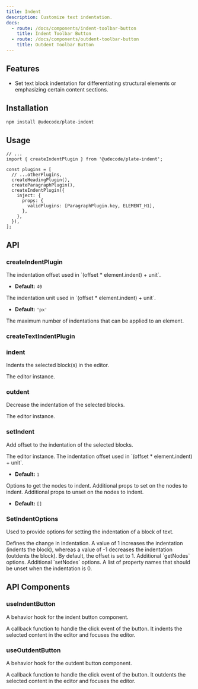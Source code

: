 ```yaml
---
title: Indent
description: Customize text indentation.
docs:
  - route: /docs/components/indent-toolbar-button
    title: Indent Toolbar Button
  - route: /docs/components/outdent-toolbar-button
    title: Outdent Toolbar Button
---
```


<ComponentPreview name="playground-demo" id="indent" />

<PackageInfo>

## Features

- Set text block indentation for differentiating structural elements or emphasizing certain content sections.

</PackageInfo>

## Installation

```bash
npm install @udecode/plate-indent
```

## Usage

```tsx
// ...
import { createIndentPlugin } from '@udecode/plate-indent';

const plugins = [
  // ...otherPlugins,
  createHeadingPlugin(),
  createParagraphPlugin(),
  createIndentPlugin({
    inject: {
      props: {
        validPlugins: [ParagraphPlugin.key, ELEMENT_H1],
      },
    },
  }),
];
```

## API

### createIndentPlugin

<APIOptions>
<APIItem name="offset" type="number" optional>
The indentation offset used in `(offset * element.indent) + unit`.

- **Default:** `40`

</APIItem>
<APIItem name="unit" type="string" optional>
The indentation unit used in `(offset * element.indent) + unit`.

- **Default:** `'px'`

</APIItem>
<APIItem name="indentMax" type="number" optional>
The maximum number of indentations that can be applied to an element.
</APIItem>
</APIOptions>

### createTextIndentPlugin

### indent

Indents the selected block(s) in the editor.

<APIParameters>
  <APIItem name="editor" type="PlateEditor">
    The editor instance.
  </APIItem>
  <APIItem name="options" type="SetIndentOptions" optional></APIItem>
</APIParameters>

### outdent

Decrease the indentation of the selected blocks.

<APIParameters>
  <APIItem name="editor" type="PlateEditor">
    The editor instance.
  </APIItem>
  <APIItem name="options" type="SetIndentOptions" optional></APIItem>
</APIParameters>

### setIndent

Add offset to the indentation of the selected blocks.

<APIParameters>
<APIItem name="editor" type="PlateEditor">
The editor instance.
</APIItem>
<APIItem name="options" type="SetIndentOptions" optional>
<APISubList>
<APISubListItem parent="options" name="offset" type="number" optional>
The indentation offset used in `(offset * element.indent) + unit`.

- **Default:** `1`

</APISubListItem>
<APISubListItem
  parent="options"
  name="getNodesOptions"
  type="GetNodeEntriesOptions & UnhangRangeOptions"
  optional
>
Options to get the nodes to indent.
</APISubListItem>
<APISubListItem
  parent="options"
  name="setNodesProps"
  types="object"
  optional
>
Additional props to set on the nodes to indent.
</APISubListItem>
<APISubListItem
  parent="options"
  name="unsetNodesProps"
  types="string[]"
  optional
>
Additional props to unset on the nodes to indent.

- **Default:** `[]`

</APISubListItem>
</APISubList>

</APIItem>
</APIParameters>

### SetIndentOptions

Used to provide options for setting the indentation of a block of text.

<APIState>
  <APIItem name="offset" type="number">
    Defines the change in indentation. A value of 1 increases the indentation
    (indents the block), whereas a value of -1 decreases the indentation
    (outdents the block). By default, the offset is set to 1.
  </APIItem>
  <APIItem
    name="getNodesOptions"
    type="GetNodeEntriesOptions&lt;V&gt; &amp; UnhangRangeOptions"
  >
    Additional `getNodes` options.
  </APIItem>
  <APIItem name="setNodesProps" type="function">
    Additional `setNodes` options.
  </APIItem>
  <APIItem name="unsetNodesProps" type="string[]">
    A list of property names that should be unset when the indentation is 0.
  </APIItem>
</APIState>

## API Components

### useIndentButton

A behavior hook for the indent button component.

<APIReturns>
  <APIItem name="props" type="object">
    <APISubList>
      <APISubListItem parent="props" name="onClick" type="function">
        A callback function to handle the click event of the button. It indents
        the selected content in the editor and focuses the editor.
      </APISubListItem>
    </APISubList>
  </APIItem>
</APIReturns>

### useOutdentButton

A behavior hook for the outdent button component.

<APIReturns>
  <APIItem name="props" type="object">
    <APISubList>
      <APISubListItem parent="props" name="onClick" type="function">
        A callback function to handle the click event of the button. It outdents
        the selected content in the editor and focuses the editor.
      </APISubListItem>
    </APISubList>
  </APIItem>
</APIReturns>
